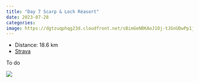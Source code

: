 ```yaml
---
title: "Day 7 Scarp & Loch Rèasort"
date: 2023-07-28
categories: 
image: https://dgtzuqphqg23d.cloudfront.net/sBimGeNBKAoJ1Oj-tJGnUDwPp1jDx7voTsOfiYbaykc-768x576.jpg
---
```


- Distance: 18.6 km
- [Strava](https://www.strava.com/activities/9550666320)

To do

![](https://dgtzuqphqg23d.cloudfront.net/sBimGeNBKAoJ1Oj-tJGnUDwPp1jDx7voTsOfiYbaykc-768x576.jpg)



